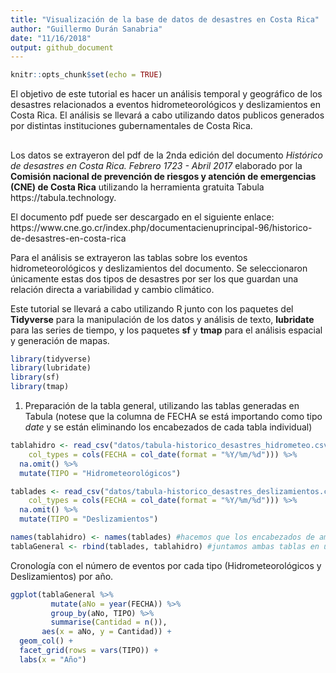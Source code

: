 ```yaml
---
title: "Visualización de la base de datos de desastres en Costa Rica"
author: "Guillermo Durán Sanabria"
date: "11/16/2018"
output: github_document
---
```


```r
knitr::opts_chunk$set(echo = TRUE)
```

El objetivo de este tutorial es hacer un análisis temporal y geográfico de los desastres relacionados a eventos hidrometeorológicos y deslizamientos en Costa Rica. El análisis se llevará a cabo utilizando datos publicos generados por distintas instituciones gubernamentales de Costa Rica.  

##
Los datos se extrayeron del pdf de la 2nda edición del documento *Histórico de desastres en Costa Rica. Febrero 1723 - Abril 2017* elaborado por la **Comisión nacional de prevención de riesgos y atención de emergencias (CNE) de Costa Rica** utilizando la herramienta gratuita Tabula https://tabula.technology.  

El documento pdf puede ser descargado en el siguiente enlace:
https://www.cne.go.cr/index.php/documentacienuprincipal-96/historico-de-desastres-en-costa-rica

Para el análisis se extrayeron las tablas sobre los eventos hidrometeorológicos y deslizamientos del documento. Se seleccionaron únicamente estas dos tipos de desastres por ser los que guardan una relación directa a variabilidad y cambio climático.

Este tutorial se llevará a cabo utilizando R junto con los paquetes del **Tidyverse** para la manipulación de los datos y análisis de texto, **lubridate** para las series de tiempo, y los paquetes **sf** y **tmap** para el análisis espacial y generación de mapas.
```r
library(tidyverse)
library(lubridate)
library(sf)
library(tmap)
```



1. Preparación de la tabla general, utilizando las tablas generadas en Tabula (notese que la columna de FECHA se está importando como tipo *date* y se están eliminando los encabezados de cada tabla individual)
```r
tablahidro <- read_csv("datos/tabula-historico_desastres_hidrometeo.csv", 
    col_types = cols(FECHA = col_date(format = "%Y/%m/%d"))) %>% 
  na.omit() %>% 
  mutate(TIPO = "Hidrometeorológicos")

tablades <- read_csv("datos/tabula-historico_desastres_deslizamientos.csv", 
    col_types = cols(FECHA = col_date(format = "%Y/%m/%d"))) %>% 
  na.omit() %>% 
  mutate(TIPO = "Deslizamientos")

names(tablahidro) <- names(tablades) #hacemos que los encabezados de ambas tablas sean iguales 
tablaGeneral <- rbind(tablades, tablahidro) #juntamos ambas tablas en una tabla general
```

Cronología con el número de eventos por cada tipo (Hidrometeorológicos y Deslizamientos) por año.
```r
ggplot(tablaGeneral %>% 
         mutate(aNo = year(FECHA)) %>% 
         group_by(aNo, TIPO) %>% 
         summarise(Cantidad = n()), 
       aes(x = aNo, y = Cantidad)) +
  geom_col() +
  facet_grid(rows = vars(TIPO)) +
  labs(x = "Año")
```


